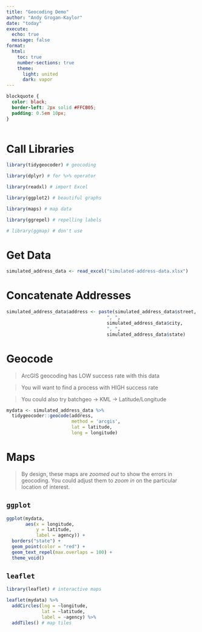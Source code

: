 ```yaml
---
title: "Geocoding Demo"
author: "Andy Grogan-Kaylor"
date: "today"
execute:
  echo: true
  message: false
format:
  html:
    toc: true
    number-sections: true
    theme:
      light: united
      dark: vapor
---
```


```css

blockquote {
  color: black;
  border-left: 2px solid #FFCB05; 
  padding: 0.5em 10px;
}
  
```

# Call Libraries

```r

library(tidygeocoder) # geocoding

library(dplyr) # for %>% operator

library(readxl) # import Excel

library(ggplot2) # beautiful graphs

library(maps) # map data

library(ggrepel) # repelling labels

# library(ggmap) # don't use

```

# Get Data

```r

simulated_address_data <- read_excel("simulated-address-data.xlsx")

```

# Concatenate Addresses

```r

simulated_address_data$address <- paste(simulated_address_data$street,
                                     ", ",
                                     simulated_address_data$city,
                                     ", ",
                                     simulated_address_data$state)

```

# Geocode

> ArcGIS geocoding has LOW success rate with this data

> You will want to find a process with HIGH success rate

> You could also try batchgeo -> KML -> Latitude/Longitude

```r

mydata <- simulated_address_data %>% 
  tidygeocoder::geocode(address, 
                        method = 'arcgis', 
                        lat = latitude, 
                        long = longitude)

```

# Maps

> By design, these maps are *zoomed out* to show the errors in geocoding. You could adjust them to *zoom in* on the particular location of interest. 

## `ggplot`

```r

ggplot(mydata,
       aes(x = longitude,
           y = latitude,
           label = agency)) +
  borders("state") +
  geom_point(color = "red") +
  geom_text_repel(max.overlaps = 100) + 
  theme_void()

```

## `leaflet`

```r

library(leaflet) # interactive maps

leaflet(mydata) %>% 
  addCircles(lng = ~longitude, 
             lat = ~latitude,
             label = ~agency) %>% 
  addTiles() # map tiles

```














